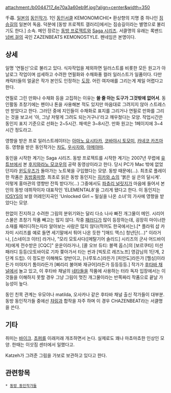 attachment:/b0044717_4e70a3a60eb9f.jpg?align=center&width=350

千尋. [[일본]]의 [[동인작가]]. 1인 [[동인서클]] KEMONOMICHI[* 환상향의 지명 중 하나인 [[짐승길]]의 일본어 독음. 덕분에 [동방 프로젝트 갤러리]에서는 짐승길이라는 별명으로 불리기도 한다.] 소속. 메인 장르는 [[동방 프로젝트]]와 [[Saga 시리즈]]. 서클명의 유래는 록밴드 [[넘버 걸]]의 곡인 ZAZENBEATS KEMONOSTYLE. 펜네임은 본명이다. 

== 상세 ==
일명 '연필신'으로 불리고 있다. 식자작업을 제외하면 일러스트를 비롯한 모든 원고가 아날로그 작업이며 섬세하고 수려한 연필화와 수채화풍 컬러 일러스트가 일품이다. 다만 캐릭터들의 얼굴은 작가 본인도 인정하는 [[도장]]. 어린 여자애를 그리는게 제일 어렵다고 한다.

연필로 그린 만화나 수채화 등을 고집하는 이유는 '''쓸 줄 아는 도구가 그것밖에 없어서'''. 동인활동 초창기에는 펜이나 톤을 사용해본 적도 있지만 마음대로 그려지지 않아 스트레스만 받았다고 한다. 그러던 중에 지인들이 수채화로 표지를 그리거나 연필로 만화를 그리는 것을 보고서 '아, 그냥 저렇게 그려도 되는거구나'라고 깨우쳤다는 모양. 작업시간은 동인지 표지 기준으로 선화는 2~5시간. 채색은 3~8시간. 만화 원고는 1페이지에 3~4시간 정도라고.

영향을 받은 프로 일러스트레이터는 [[아마노 요시타카]], [[코바야시 토모미]], [[카네코 카즈마]] 등.
영향을 받은 동인작가는 [[챠도]], [[우사자와]], [[아메야마]].

동인을 시작한 계기는 Saga 시리즈. 동방 프로젝트를 시작한 계기는 2007년 무렵에 [[유튜브]]에서 본 [[후지와라노 모코우]]의 공략 동영상이라고 한다. 당시 PC가 Mac 밖에 없었던지라 [[윈도우즈]]가 돌아가는 노트북을 구입했다는 모양. 동방 때문에(…). 최초로 플레이한 작품은 [[동방홍마향]]. 최초로 읽은 동방 동인지는 [[히카와 쇼]]의 '붉은 실 은의 달시계'. 이렇게 홍마관의 영향만 잔뜩 받다가(…) 그중에서도 [[파츄리 널릿지]]가 마음에 들어서 본인의 동방 데뷔작이자 대표작인 'ELEMENTAL8'을 그리게 됐다고 한다. 이 동인지는 [[IOSYS]]의 보컬 어레인지곡인 'Unlocked Girl ~ 밀실을 나온 소녀'의 가사에 영향을 받았다는 모양.

한없이 진지하고 수려한 그림의 분위기와는 달리 다소 나사 빠진 개그물이 메인. 시리어스물은 초창기 작품 빼고는 많지 않다. 작중 [[패러디]]가 많이 등장하는데, 굉장히 마이너한 소재를 패러디하는지라 알아보는 사람은 많지 않다(적어도 한국에서는).[* 플라워 샵 카자미 시리즈를 예로 들면 세기말에서 튀어 나온 듯한 "[매드 맥스] 청년단(…)" 이라거나, [스네이크 이터] 라거나, "모리 모토사다([메탈기어 솔리드] 시리즈의 군사 어드바이저)에게 전수받은 [CQC]" 운운이라거나, [콜 오브 듀티: 블랙 옵스]의 [보르쿠타] 미션 패러디 등등(오토바이로 기차 쫒아가서 타는 씬과 [빅토르 레즈노프] 영감님의 1단계, 2단계 드립). 이 정도만 이해해도 양반이고, [나루토스]라든가 [피안도]라든가 [헬싱]이라든가 미야자기 톰이라든가 [삐리리 불어봐 재규어]라든가 등등등등.]
작가가 [[후타바 채널]]에서 놀고 있고, 이 후타바 채널의 [[네타]]들을 작품에 사용하는 터라 독자 입장에서는 이것들을 이해하지 못할 경우 그냥 그림이 멋진 개그물이라는 반쪽짜리 작품으로 끝날 가능성이 높다.

동인 친목 관계는 우모야나 matilda, 오사카나 같은 후타바 채널 출신 작가들이 대부분. 동방 동인작가들 중에선 [[챠링]]과 합작을 자주 하며 이 경우 CHAZENBEAT라는 서클명을 쓴다. 

== 기타 ==
취미는 [[바이크]]. [[초퍼]]를 이래저래 개조하면서 논다. 실제로도 꽤나 마쵸마쵸한 인상인 모양. 한때는 이삿짐 센터에서 일했다고.

Katzeh가 그려준 그림을 가보로 보관하고 있다고 한다. 


== 관련항목 ==
 * [[동방 동인작가들]]
